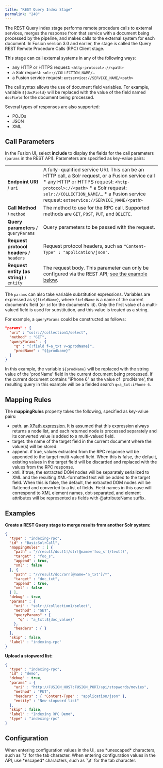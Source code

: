```yaml
---
title: "REST Query Index Stage"
permalink: "240"
---
```


The REST Query index stage performs remote procedure calls to external services, merges the response from that service with a document being processed by the pipeline, and makes calls to the external system for each document. In Fusion version 3.0 and earlier, the stage is called the Query REST Remote Procedure Calls (RPC) Client stage.

This stage can call external systems in any of the following ways:

* any HTTP or HTTPS request: `<http-protocol>://<path>`
* a Solr request: `solr://COLLECTION_NAME/…​`
* a Fusion service request: `extservice://SERVICE_NAME/<path>`

The call syntax allows the use of document field variables. For example, variable `${docField}` will be replaced with the value of the field named `docField` for the document being processed.

Several types of responses are also supported:

* POJOs
* JSON
* XML

## Call Parameters

In the Fusion UI, select **include** to display the fields for the call parameters (`params` in the REST API). Parameters are specified as key-value pairs:

|  |  |
| --- | --- |
| **Endpoint URI** / `uri` | A fully-qualified service URI. This can be an HTTP call, a Solr request, or a Fusion service call  * any HTTP or HTTPS request: `<http-protocol>://<path>`  * a Solr request: `solr://COLLECTION_NAME/…​`  * a Fusion service request: `extservice://SERVICE_NAME/<path>` |
| **Call Method** / `method` | The method to use for the RPC call. Supported methods are `GET`, `POST`, `PUT`, and `DELETE`. |
| **Query parameters** / `queryParams` | Query parameters to be passed with the request. |
| **Request protocol headers** / `headers` | Request protocol headers, such as `"Content-Type" : "application/json"`. |
| **Request entity (as string)** / `entity` | The request body. This parameter can only be configured via the REST API; [see the example below](#entity-example). |

The `params` can also take variable substitution expressions. Variables are expressed as `${fieldName}`, where `fieldName` is a name of the current document’s field (or `id` for the document’s id). Only the first value of a multi-valued field is used for substitution, and this value is treated as a string.

For example, a `queryParams` could be constructed as follows:

```json
"params" : {
  "uri" : "solr://collection1/select",
  "method" : "GET",
  "queryParams" : {
    "q" : "{!field f=a_txt v=$prodName}",
    "prodName" : "${prodName}"
  }
}
```

In this example, the variable `${prodName}` will be replaced with the string value of the 'prodName' field in the current document being processed. If the current document contains "iPhone 6" as the value of 'prodName', the resulting query in this example will be a fielded search `q=a_txt:iPhone 6`.

## Mapping Rules

The **mappingRules** property takes the following, specified as key-value pairs:

* path. an [XPath expression](http://www.w3schools.com/xml/xpath_syntax.asp). It is assumed that this expression always returns a node list, and each returned node is processed separately and its converted value is added to a multi-valued field.
* target. the name of the target field in the current document where the value(s) will be stored.
* append. if true, values extracted from the RPC response will be appended to the target multi-valued field. When this is false, the default, existing values in the target field will be discarded and replaced with the values from the RPC response.
* xml. if true, the extracted DOM nodes will be separately serialized to XML and the resulting XML-formatted text will be added to the target field. When this is false, the default, the extracted DOM nodes will be flattened and converted to a list of fields. Field names in this case will correspond to XML element names, dot-separated, and element attributes will be represented as fields with @attributeName suffix.

## Examples

**Create a REST Query stage to merge results from another Solr system:**

```json
{
  "type" : "indexing-rpc",
  "id" : "BasicSolrCall",
  "mappingRules" : [ {
    "path" : "//result/doc[1]/str[@name='foo_s']/text()",
    "target" : "foo_s",
    "append" : true,
    "xml" : false
  }, {
    "path" : "//result/doc/arr[@name='a_txt']/*",
    "target" : "doc_txt",
    "append" : true,
    "xml" : false
  } ],
  "debug" : true,
  "params" : {
    "uri" : "solr://collection1/select",
    "method" : "GET",
    "queryParams" : {
      "q" : "a_txt:${doc_value}"
    },
    "headers" : { }
  },
  "skip" : false,
  "label" : "indexing-rpc"
}
```

**Upload a stopword list:**

```json
{
  "type" : "indexing-rpc",
  "id" : "demo",
  "debug" : true,
  "params" : {
    "uri" : "http://FUSION_HOST:FUSION_PORT/api/stopwords/movies",
    "method" : "PUT",
    "headers" : { "Content-Type" : "application/json" },
    "entity" : "New stopword list"
  },
  "skip" : false,
  "label" : "Indexing RPC Demo",
  "type" : "indexing-rpc"
}
```

## Configuration

<Tip>
When entering configuration values in the UI, use *unescaped* characters, such as `\t` for the tab character. When entering configuration values in the API, use *escaped* characters, such as `\\t` for the tab character.
</Tip>


<SchemaParamFields schema={schema}/>
